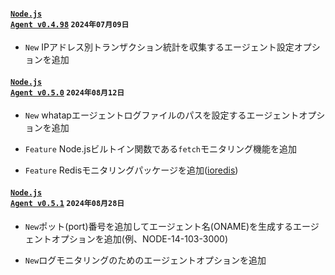 #### <code class='changelog-service'><a href="https://docs.whatap.io/release-notes/nodejs/nodejs-0_4_98">Node.js Agent v0.4.98</a></code> <code class='changelog-date'>2024年07月09日</code>

- <code class="New">New</code> IPアドレス別トランザクション統計を収集するエージェント設定オプションを追加

#### <code class='changelog-service'><a href="https://docs.whatap.io/release-notes/nodejs/nodejs-0_5_0">Node.js Agent v0.5.0</a></code> <code class='changelog-date'>2024年08月12日</code>

- <code class="New">New</code> whatapエージェントログファイルのパスを設定するエージェントオプションを追加

- <code class="Feature" type="1">Feature</code> Node.jsビルトイン関数である<code>fetch</code>モニタリング機能を追加

- <code class="Feature" type="1">Feature</code> Redisモニタリングパッケージを追加(<a href="https://www.npmjs.com/package/ioredis" target="_blank" rel="noopener noreferrer">ioredis</a>)

#### <code class='changelog-service'><a href="https://docs.whatap.io/release-notes/nodejs/nodejs-0_5_1">Node.js Agent v0.5.1</a></code> <code class='changelog-date'>2024年08月28日</code>

- <code class="New" type="1">New</code>ポット(port)番号を追加してエージェント名(ONAME)を生成するエージェントオプションを追加(例、NODE-14-103-3000)

- <code class="New" type="1">New</code>ログモニタリングのためのエージェントオプションを追加

